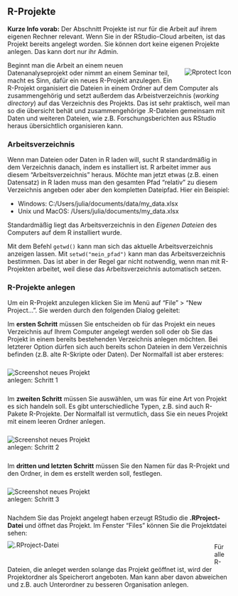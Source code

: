 ## R-Projekte

**Kurze Info vorab:** Der Abschnitt Projekte ist nur für die Arbeit auf ihrem eigenen Rechner relevant. Wenn Sie in der RStudio-Cloud arbeiten, ist das Projekt bereits angelegt worden. Sie können dort keine eigenen Projekte anlegen. Das kann dort nur ihr Admin. 

<img src="images/icon_rproject.png" alt="Rprotect Icon"  style="float:right;margin-top:15;margin-left:15px;margin-bottom:5px">Beginnt man die Arbeit an einem neuen Datenanalyseprojekt oder nimmt an einem Seminar teil, macht es Sinn, dafür ein neues R-Projekt anzulegen. Ein R-Projekt organisiert die Dateien in einem Ordner auf dem Computer als zusammengehörig und setzt außerdem das Arbeistverzeichnis (*working directory*) auf das Verzeichnis des Projekts. Das ist sehr praktisch, weil man so die übersicht behät und zusammengehörige .R-Dateien gemeinsam mit Daten und weiteren Dateien, wie z.B. Forschungsberichten aus RStudio heraus übersichtlich organisieren kann.

### Arbeitsverzeichnis
Wenn man Dateien oder Daten in R laden will, sucht R standardmäßig in dem Verzeichnis danach, indem es installiert ist. R arbeitet immer aus diesem "Arbeitsverzeichnis" heraus. 
Möchte man jetzt etwas (z.B. einen Datensatz) in R laden muss man den gesamten Pfad "relativ" zu diesem Verzeichnis angeben oder aber den kompletten Dateipfad. Hier ein Beispiel:

- Windows: C:/Users/julia/documents/data/my_data.xlsx
- Unix und MacOS: /Users/julia/documents/my_data.xlsx

Standardmäßig liegt das Arbeitsverzeichnis in den *Eigenen Dateien* des Computers auf dem R installiert wurde.

Mit dem Befehl `getwd()` kann man sich das aktuelle Arbeitsverzeichnis anzeigen lassen. Mit `setwd("mein_pfad")` kann man das Arbeitsverzeichnis bestimmen. Das ist aber in der Regel gar nicht notwendig, wenn man mit R-Projekten arbeitet, weil diese das Arbeitsverzeichnis automatisch setzen.

### R-Projekte anlegen

Um ein R-Projekt anzulegen klicken Sie im Menü auf "File" > "New Project...". Sie werden durch den folgenden Dialog geleitet: 

Im **ersten Schritt** müssen Sie entscheiden ob für das Projekt ein neues Verzeichnis auf Ihrem Computer angelegt werden soll oder ob Sie das Projekt in einem bereits bestehenden Verzeichnis anlegen möchten. Bei letzterer Option dürfen sich auch bereits schon Dateien in dem Verzeichnis befinden (z.B. alte R-Skripte oder Daten). Der Normalfall ist aber ersteres:

<img src="images/screenshot_new_project.png" alt="Screenshot neues Projekt anlegen: Schritt 1" style="float:left;margin-right:300px;margin-bottom:25px;margin-top:10px">

Im **zweiten Schritt** müssen Sie auswählen, um was für eine Art von Projekt es sich handeln soll. Es gibt unterschiedliche Typen, z.B. sind auch R-Pakete R-Projekte. Der Normalfall ist vermutlich, dass Sie ein neues Projekt mit einem leeren Ordner anlegen.

<img src="images/screenshot_new_project_2.png" alt="Screenshot neues Projekt anlegen: Schritt 2" style="float:left;margin-right:300px;margin-bottom:25px;margin-top:10px">

Im **dritten und letzten Schritt** müssen Sie den Namen für das R-Projekt und den Ordner, in dem es erstellt werden soll, festlegen.

<img src="images/screenshot_new_project_3.png" alt="Screenshot neues Projekt anlegen: Schritt 3" style="float:left;margin-right:300px;margin-bottom:25px;margin-top:10px">

Nachdem Sie das Projekt angelegt haben erzeugt RStudio die **.RProject-Datei** und öffnet das Projekt. Im Fenster "Files" können Sie die Projektdatei sehen:
<img src="images/screenshot_rproject.png" alt=".RProject-Datei" style="float:left;margin-right:350px;margin-bottom:25px;margin-top:10px">

Für alle R-Dateien, die anleget werden solange das Projekt geöffnet ist, wird  der Projektordner als Speicherort angeboten. Man kann aber davon abweichen und z.B. auch Unterordner zu besseren Organisation anlegen.
